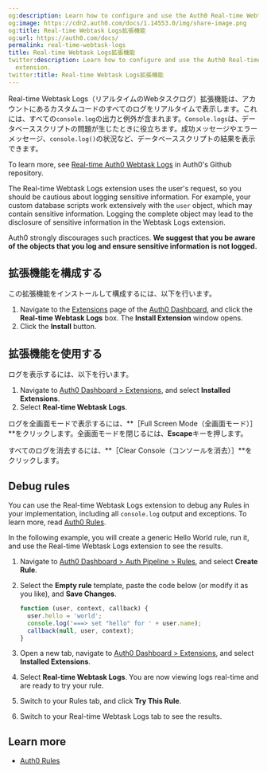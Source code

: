 ```yaml
---
og:description: Learn how to configure and use the Auth0 Real-time Webtask Logs extension.
og:image: https://cdn2.auth0.com/docs/1.14553.0/img/share-image.png
og:title: Real-time Webtask Logs拡張機能
og:url: https://auth0.com/docs/
permalink: real-time-webtask-logs
title: Real-time Webtask Logs拡張機能
twitter:description: Learn how to configure and use the Auth0 Real-time Webtask Logs
  extension.
twitter:title: Real-time Webtask Logs拡張機能
---
```


Real-time Webtask Logs（リアルタイムのWebタスクログ）拡張機能は、アカウントにあるカスタムコードのすべてのログをリアルタイムで表示します。これには、すべての`console.log`の出力と例外が含まれます。`Console.logs`は、データベーススクリプトの問題が生じたときに役立ちます。成功メッセージやエラーメッセージ、`console.log()`の状況など、データベーススクリプトの結果を表示できます。

To learn more, see [Real-time Auth0 Webtask Logs](https://github.com/auth0/auth0-extension-realtime-logs) in Auth0's Github repository.

<Warning>

The Real-time Webtask Logs extension uses the user's request, so you should be cautious about logging sensitive information. For example, your custom database scripts work extensively with the `user` object, which may contain sensitive information. Logging the complete object may lead to the disclosure of sensitive information in the Webtask Logs extension.

Auth0 strongly discourages such practices. **We suggest that you be aware of the objects that you log and ensure sensitive information is not logged.**

</Warning>

## 拡張機能を構成する

この拡張機能をインストールして構成するには、以下を行います。

1. Navigate to the [Extensions](https://manage.auth0.com/#/extensions) page of the [Auth0 Dashboard](https://manage.auth0.com/#), and click the **Real-time Webtask Logs** box. The **Install Extension** window opens.
2. Click the **Install** button.

## 拡張機能を使用する

ログを表示するには、以下を行います。

1. Navigate to [Auth0 Dashboard > Extensions](https://manage.auth0.com/#/extensions), and select **Installed Extensions**.
2. Select **Real-time Webtask Logs**.

ログを全画面モードで表示するには、**［Full Screen Mode（全画面モード）］**をクリックします。全画面モードを閉じるには、**Escape**キーを押します。

すべてのログを消去するには、**［Clear Console（コンソールを消去）］**をクリックします。

## Debug rules

You can use the Real-time Webtask Logs extension to debug any Rules in your implementation, including all `console.log` output and exceptions. To learn more, read [Auth0 Rules](/docs/customize/rules).

In the following example, you will create a generic Hello World rule, run it, and use the Real-time Webtask Logs extension to see the results.

1. Navigate to [Auth0 Dashboard > Auth Pipeline > Rules](https://manage.auth0.com/#/rules), and select **Create Rule**.
2. Select the **Empty rule** template, paste the code below (or modify it as you like), and **Save Changes**.

   ```javascript lines
   function (user, context, callback) {
     user.hello = 'world';
     console.log('===> set "hello" for ' + user.name);
     callback(null, user, context);
   }
   ```


   

   
3. Open a new tab, navigate to [Auth0 Dashboard > Extensions](https://manage.auth0.com/#/extensions), and select **Installed Extensions**.
4. Select **Real-time Webtask Logs**. You are now viewing logs real-time and are ready to try your rule.
5. Switch to your Rules tab, and click **Try This Rule**.
6. Switch to your Real-time Webtask Logs tab to see the results.

## Learn more

* [Auth0 Rules](/docs/customize/rules)
